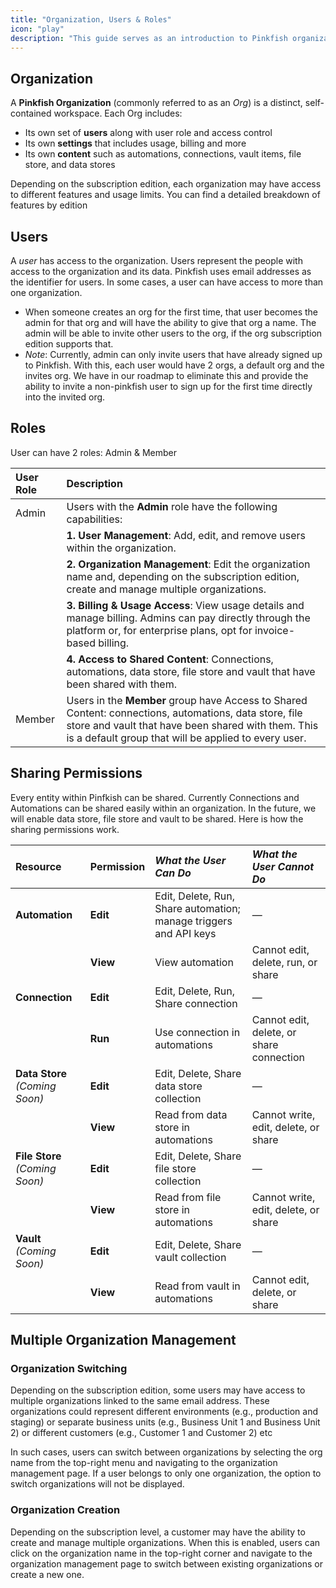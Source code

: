 ```yaml
---
title: "Organization, Users & Roles"
icon: "play"
description: "This guide serves as an introduction to Pinkfish organizations and users. It covers many of the concepts and terminology you would come across when managing or working within a Pinkfish organization. After reading this page, you should have a good understanding of the fundamentals for organizations users."
---
```


## **Organization**

A **Pinkfish Organization** (commonly referred to as an _Org_) is a distinct, self-contained workspace. Each Org includes:

- Its own set of **users** along with user role and access control
- Its own **settings** that includes usage, billing and more
- Its own **content** such as automations, connections, vault items, file store, and data stores

Depending on the subscription edition, each organization may have access to different features and usage limits. You can find a detailed breakdown of features by edition

## **Users**

A _user_ has access to the organization. Users represent the people with access to the organization and its data. Pinkfish uses email addresses as the identifier for users. In some cases, a user can have access to more than one organization.

- When someone creates an org for the first time, that user becomes the admin for that org and will have the ability to give that org a name. The admin will be able to invite other users to the org, if the org subscription edition supports that.
- _Note_: Currently, admin can only invite users that have already signed up to Pinkfish. With this, each user would have 2 orgs, a default org and the invites org. We have in our roadmap to eliminate this and provide the ability to invite a non-pinkfish user to sign up for the first time directly into the invited org.

## **Roles**

User can have 2 roles: Admin & Member

| User Role | Description |
| :-------- | :---------- |
| Admin | Users with the **Admin** role have the following capabilities: |
| | **1. User Management**: Add, edit, and remove users within the organization. |
| | **2. Organization Management**: Edit the organization name and, depending on the subscription edition, create and manage multiple organizations. |
| | **3. Billing & Usage Access**: View usage details and manage billing. Admins can pay directly through the platform or, for enterprise plans, opt for invoice-based billing. |
| | **4. Access to Shared Content**: Connections, automations, data store, file store and vault that have been shared with them. |
| Member | Users in the **Member** group have Access to Shared Content: connections, automations, data store, file store and vault that have been shared with them. This is a default group that will be applied to every user. |

## **Sharing Permissions**

Every entity within Pinfkish can be shared. Currently Connections and Automations can be shared easily within an organization. In the future, we will enable data store, file store and vault to be shared. Here is how the sharing permissions work.

| **Resource**                   | **Permission** | **_What the User Can Do_**                                        | **_What the User Cannot Do_**            |
| :----------------------------- | :------------- | :---------------------------------------------------------------- | :--------------------------------------- |
| **Automation**                 | **Edit**       | Edit, Delete, Run, Share automation; manage triggers and API keys | —                                        |
|                                | **View**       | View automation                                                   | Cannot edit, delete, run, or share       |
| **Connection**                 | **Edit**       | Edit, Delete, Run, Share connection                               | —                                        |
|                                | **Run**        | Use connection in automations                                     | Cannot edit, delete, or share connection |
| **Data Store** _(Coming Soon)_ | **Edit**       | Edit, Delete, Share data store collection                         | —                                        |
|                                | **View**       | Read from data store in automations                               | Cannot write, edit, delete, or share     |
| **File Store** _(Coming Soon)_ | **Edit**       | Edit, Delete, Share file store collection                         | —                                        |
|                                | **View**       | Read from file store in automations                               | Cannot write, edit, delete, or share     |
| **Vault** _(Coming Soon)_      | **Edit**       | Edit, Delete, Share vault collection                              | —                                        |
|                                | **View**       | Read from vault in automations                                    | Cannot edit, delete, or share            |

## **Multiple Organization Management**

### Organization Switching

Depending on the subscription edition, some users may have access to multiple organizations linked to the same email address. These organizations could represent different environments (e.g., production and staging) or separate business units (e.g., Business Unit 1 and Business Unit 2) or different customers (e.g., Customer 1 and Customer 2) etc

In such cases, users can switch between organizations by selecting the org name from the top-right menu and navigating to the organization management page. If a user belongs to only one organization, the option to switch organizations will not be displayed.

### Organization Creation

Depending on the subscription level, a customer may have the ability to create and manage multiple organizations. When this is enabled, users can click on the organization name in the top-right corner and navigate to the organization management page to switch between existing organizations or create a new one.